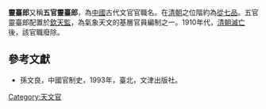 '''靈臺郎'''又稱'''五官靈臺郎'''，為[[中國|中國]]古代文官官職名。在[[清朝|清朝]]之位階約為[[從七品|從七品]]。五官靈臺郎配置於[[欽天監|欽天監]]，為氣象天文的基層官員編制之一。1910年代，[[清朝滅亡|清朝滅亡]]後，該官職廢除。

==參考文獻==
*孫文良，中國官制史，1993年，臺北，文津出版社。 

[[Category:天文官|Category:天文官]]